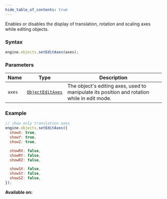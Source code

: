 ```yaml
---
hide_table_of_contents: true
---
```



Enables or disables the display of translation, rotation and scaling axes while editing objects.

### Syntax

```js
engine.objects.setEditAxes(axes);
```

### Parameters

| Name   | Type                                          | Description                                                                                 |
| ------ | --------------------------------------------- | ------------------------------------------------------------------------------------------- |
| `axes` | [`ObjectEditAxes`](/sdk/types/ObjectEditAxes) | The object's editing axes, used to manipulate its position and rotation while in edit mode. |

### Example

```js
// show only translation axes
engine.objects.setEditAxes({
  showX: true,
  showY: true,
  showZ: true,

  showRX: false,
  showRY: false,
  showRZ: false,

  showSX: false,
  showSY: false,
  showSZ: false,
});
```

**Available on:** <ClientTag />
